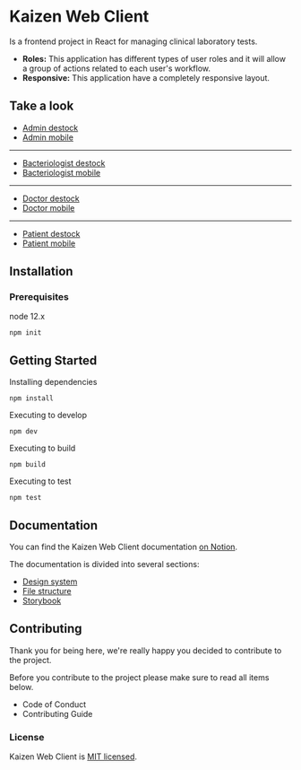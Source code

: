 
<Meta title='Intro|Getting started' />


# Kaizen Web Client

Is a frontend project in React for managing clinical laboratory tests.

* **Roles:** This application has different types of user roles and it will allow a group of actions related to each user's workflow.
* **Responsive:** This application have a completely responsive layout.


## Take a look
- [Admin destock](https://www.figma.com/proto/xRZYYfOfWSGVr0J1IDDZsC/Kaizen?node-id=541%3A5739&scaling=min-zoom)
- [Admin mobile](https://www.figma.com/proto/xRZYYfOfWSGVr0J1IDDZsC/Kaizen?node-id=215%3A622&scaling=min-zoom)

------------

- [Bacteriologist destock](https://www.figma.com/proto/xRZYYfOfWSGVr0J1IDDZsC/Kaizen?node-id=710%3A1&scaling=min-zoom)
- [Bacteriologist mobile](https://www.figma.com/proto/xRZYYfOfWSGVr0J1IDDZsC/Kaizen?node-id=444%3A3724&scaling=min-zoom)
------------
- [Doctor destock](https://www.figma.com/proto/xRZYYfOfWSGVr0J1IDDZsC/Kaizen?node-id=763%3A9244&scaling=min-zoom)
- [Doctor mobile](https://www.figma.com/proto/xRZYYfOfWSGVr0J1IDDZsC/Kaizen?node-id=551%3A20976&scaling=min-zoom)
------------
- [Patient destock](https://www.figma.com/proto/xRZYYfOfWSGVr0J1IDDZsC/Kaizen?node-id=773%3A7920&scaling=min-zoom)
- [Patient mobile](https://www.figma.com/proto/xRZYYfOfWSGVr0J1IDDZsC/Kaizen?node-id=773%3A7421&scaling=min-zoom)



## Installation
### Prerequisites

node 12.x
```
npm init
```
## Getting Started

Installing dependencies
```
npm install
```
Executing to develop
```
npm dev
```
Executing to build
```
npm build
```
Executing to test
```
npm test
```
## Documentation

You can find the Kaizen Web Client documentation [on Notion](https://www.notion.so/Web-Client-c1c5c84b90c14994805e1a54e4e7de7d).  

The documentation is divided into several sections:

* [Design system](https://www.notion.so/Design-System-c2b6a84e07064f138b4a3d97a331b980)
* [File structure](https://www.notion.so/File-structure-e68a15a61efb443e98eba8b6ae766fb1)
* [Storybook](https://www.notion.so/File-structure-e68a15a61efb443e98eba8b6ae766fb1)

## Contributing

Thank you for being here, we're really happy you decided to contribute to the project.

Before you contribute to the project please make sure to read all items below.

* <LinkTo kind="intro-code-of-conduct--page">Code of Conduct</LinkTo>
* <LinkTo kind="intro-contributing-guide--page">Contributing Guide</LinkTo>


### License

Kaizen Web Client is [MIT licensed](./LICENSE).
